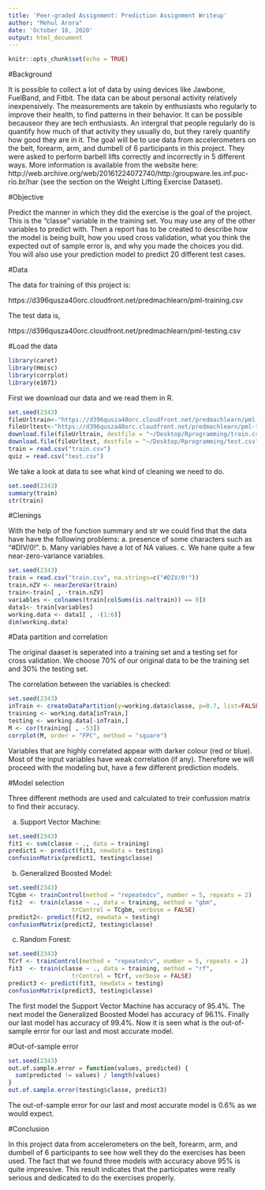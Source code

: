 ```yaml
---
title: 'Peer-graded Assignment: Prediction Assignment Writeup'
author: "Mehul Arora"
date: 'October 18, 2020'
output: html_document
---
```


```r
knitr::opts_chunk$set(echo = TRUE)
```

#Background

It is possible to collect a lot of data by using devices like Jawbone, FuelBand, and Fitbit. The data can be about personal activity relatively inexpensively. The measurements are takein by enthusiasts who regularly to improve their health, to find patterns in their behavior. It can be possible becauseor they are tech enthusiasts. An intergral that people regularly do is quantify how much of that activity they usually do, but they rarely quantify how good they are in it. The goal will be to use data from accelerometers on the belt, forearm, arm, and dumbell of 6 participants in this project. They were asked to perform barbell lifts correctly and incorrectly in 5 different ways. More information is available from the website here: http://web.archive.org/web/20161224072740/http:/groupware.les.inf.puc-rio.br/har (see the section on the Weight Lifting Exercise Dataset).


#Objective

Predict the manner in which they did the exercise is the goal of the project. This is the "classe" variable in the training set. You may use any of the other variables to predict with. Then a report has to be created to describe how the model is being built, how you used cross validation, what you think the expected out of sample error is, and why you made the choices you did. You will also use your prediction model to predict 20 different test cases.

#Data

The data for training of this project is:

https://d396qusza40orc.cloudfront.net/predmachlearn/pml-training.csv

The test data is,

https://d396qusza40orc.cloudfront.net/predmachlearn/pml-testing.csv

#Load the data

```r
library(caret)
library(Hmisc)
library(corrplot)
library(e1071)
```

First we download our data and we read them in R.

```r
set.seed(2343)
fileUrltrain<-"https://d396qusza40orc.cloudfront.net/predmachlearn/pml-training.csv"
fileUrltest<-"https://d396qusza40orc.cloudfront.net/predmachlearn/pml-testing.csv"
download.file(fileUrltrain, destfile = "~/Desktop/Rprogramming/train.csv", method="curl")
download.file(fileUrltest, destfile = "~/Desktop/Rprogramming/test.csv", method="curl")
train = read.csv("train.csv")
quiz = read.csv("test.csv")
```

We take a look at data to see what kind of cleaning we need to do.

```r
set.seed(2343)
summary(train)
str(train)
```

#Clenings

With the help of the function summary and str we could find that the data have have the following problems: a. presence of some characters such as "#DIV/0!". b. Many variables have a lot of NA values. c. We hane quite a few near-zero-variance variables.

```r
set.seed(2343)
train = read.csv("train.csv", na.strings=c("#DIV/0!"))
train.nZV <- nearZeroVar(train)
train<-train[ , -train.nZV]
variables <- colnames(train[colSums(is.na(train)) == 0])
data1<- train[variables]
working.data <- data1[ , -(1:6)]
dim(working.data)
```

#Data partition and correlation

The  original daaset is seperated into a training set and a testing set for cross validation. We choose 70\% of our original data to be the training set and 30\% the testing set.

The correlation between the variables is checked: 

```r
set.seed(2343)
inTrain <- createDataPartition(y=working.data$classe, p=0.7, list=FALSE )
training <- working.data[inTrain,]
testing <- working.data[-inTrain,]
M <- cor(training[ , -53])
corrplot(M, order = "FPC", method = "square")
```

Variables that are highly correlated appear with darker colour (red or blue). Most of the input variables have weak correlation (if any). Therefore we will proceed with the modeling but, have a few different prediction models.


#Model selection

Three different methods are used and calculated to treir confussion matrix to find their accuracy.

a. Support Vector Machine:


```r
set.seed(2343)
fit1 <- svm(classe ~ ., data = training)
predict1 <- predict(fit1, newdata = testing)
confusionMatrix(predict1, testing$classe)
```

b. Generalized Boosted Model:

```r
set.seed(2343)
TCgbm <- trainControl(method = "repeatedcv", number = 5, repeats = 2)
fit2  <- train(classe ~ ., data = training, method = "gbm",
                  trControl = TCgbm, verbose = FALSE)
predict2<- predict(fit2, newdata = testing)
confusionMatrix(predict2, testing$classe)
```

c. Random Forest:

```r
set.seed(2343)
TCrf <- trainControl(method = "repeatedcv", number = 5, repeats = 2)
fit3  <- train(classe ~ ., data = training, method = "rf",
                  trControl = TCrf, verbose = FALSE)
predict3 <- predict(fit3, newdata = testing)
confusionMatrix(predict3, testing$classe)
```

The first model the Support Vector Machine has accuracy of 95.4\%. The next model the Generalized Boosted Model has accuracy of 96.1\%. Finally our last model has accuracy of 99.4\%. Now it is seen what is the out-of-sample error for our last and most accurate model.


#Out-of-sample error

```r
set.seed(2343)
out.of.sample.error = function(values, predicted) {
  sum(predicted != values) / length(values)
}
out.of.sample.error(testing$classe, predict3)
```

The out-of-sample error for our last and most accurate model is 0.6\% as we would expect.

#Conclusion

In this project data from accelerometers on the belt, forearm, arm, and dumbell of 6 participants to see how well they do the exercises has been used. The fact that we found three models with accuracy above 95\% is quite impressive. This result indicates that the participates were really serious and dedicated to do the exercises properly.
